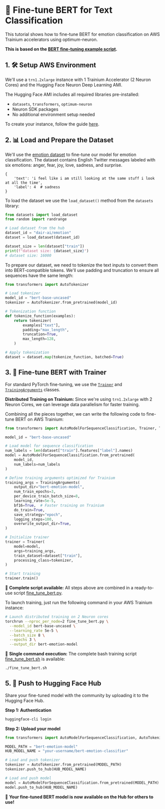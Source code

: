 <!---
Copyright 2024 The HuggingFace Team. All rights reserved.

Licensed under the Apache License, Version 2.0 (the "License");
you may not use this file except in compliance with the License.
You may obtain a copy of the License at

    http://www.apache.org/licenses/LICENSE-2.0

Unless required by applicable law or agreed to in writing, software
distributed under the License is distributed on an "AS IS" BASIS,
WITHOUT WARRANTIES OR CONDITIONS OF ANY KIND, either express or implied.
See the License for the specific language governing permissions and
limitations under the License.
-->

# 🚀 Fine-tune BERT for Text Classification

This tutorial shows how to fine-tune BERT for emotion classification on AWS Trainium accelerators using optimum-neuron.

**This is based on the [BERT fine-tuning example script](https://github.com/huggingface/optimum-neuron/tree/main/examples/training/bert).**

## 1. 🛠️ Setup AWS Environment

We'll use a `trn1.2xlarge` instance with 1 Trainium Accelerator (2 Neuron Cores) and the Hugging Face Neuron Deep Learning AMI.

The Hugging Face AMI includes all required libraries pre-installed:
- `datasets`, `transformers`, `optimum-neuron`  
- Neuron SDK packages
- No additional environment setup needed

To create your instance, follow the guide [here](https://huggingface.co/docs/optimum-neuron/ec2-setup).

## 2. 📊 Load and Prepare the Dataset

We'll use the [emotion dataset](https://huggingface.co/datasets/dair-ai/emotion) to fine-tune our model for emotion classification. The dataset contains English Twitter messages labeled with six emotions: anger, fear, joy, love, sadness, and surprise.

```
{
    'text': 'i feel like i am still looking at the same stuff i look at all the time',
    'label': 4  # sadness
}
```

To load the dataset we use the `load_dataset()` method from the `datasets` library:

```python
from datasets import load_dataset
from random import randrange

# Load dataset from the hub  
dataset_id = "dair-ai/emotion"
dataset = load_dataset(dataset_id)

dataset_size = len(dataset["train"])
print(f"dataset size: {dataset_size}")
# dataset size: 16000
```

To prepare our dataset, we need to tokenize the text inputs to convert them into BERT-compatible tokens. We'll use padding and truncation to ensure all sequences have the same length:

```python
from transformers import AutoTokenizer

# Load tokenizer
model_id = "bert-base-uncased"
tokenizer = AutoTokenizer.from_pretrained(model_id)

# Tokenization function  
def tokenize_function(examples):
    return tokenizer(
        examples["text"],
        padding="max_length", 
        truncation=True,
        max_length=128,
    )

# Apply tokenization
dataset = dataset.map(tokenize_function, batched=True)
```

## 3. 🎯 Fine-tune BERT with Trainer

For standard PyTorch fine-tuning, we use the [`Trainer`](https://huggingface.co/docs/transformers/en/main_classes/trainer) and [`TrainingArguments`](https://huggingface.co/docs/transformers/en/main_classes/trainer#transformers.TrainingArguments) classes.

**Distributed Training on Trainium:**
Since we're using `trn1.2xlarge` with 2 Neuron Cores, we can leverage data parallelism for faster training.

Combining all the pieces together, we can write the following code to fine-tune BERT on AWS Trainium:

```python
from transformers import AutoModelForSequenceClassification, Trainer, TrainingArguments

model_id = "bert-base-uncased"

# Load model for sequence classification
num_labels = len(dataset["train"].features["label"].names)
model = AutoModelForSequenceClassification.from_pretrained(
    model_id, 
    num_labels=num_labels
)

# Define training arguments optimized for Trainium
training_args = TrainingArguments(
    output_dir="bert-emotion-model",
    num_train_epochs=3,
    per_device_train_batch_size=8,
    learning_rate=5e-5,
    bf16=True,  # Faster training on Trainium
    do_train=True,
    save_strategy="epoch", 
    logging_steps=100,
    overwrite_output_dir=True,
)

# Initialize trainer
trainer = Trainer(
    model=model,
    args=training_args,
    train_dataset=dataset["train"],
    processing_class=tokenizer,
)

# Start training
trainer.train()
```

📝 **Complete script available:** All steps above are combined in a ready-to-use script [fine_tune_bert.py](https://github.com/huggingface/optimum-neuron/blob/main/examples/training/bert/fine_tune_bert.py).

To launch training, just run the following command in your AWS Trainium instance:

```bash
# Launch distributed training on 2 Neuron cores
torchrun --nproc_per_node=2 fine_tune_bert.py \
  --model_id bert-base-uncased \
  --learning_rate 5e-5 \
  --batch_size 8 \
  --epochs 3 \
  --output_dir bert-emotion-model
```

🔧 **Single command execution:** The complete bash training script [fine_tune_bert.sh](https://github.com/huggingface/optimum-neuron/blob/main/examples/training/bert/fine_tune_bert.sh) is available:

```bash
./fine_tune_bert.sh
```

## 5. 🤗 Push to Hugging Face Hub

Share your fine-tuned model with the community by uploading it to the Hugging Face Hub.

**Step 1: Authentication**
```bash
huggingface-cli login
```

**Step 2: Upload your model**
```python
from transformers import AutoModelForSequenceClassification, AutoTokenizer

MODEL_PATH = "bert-emotion-model"
HUB_MODEL_NAME = "your-username/bert-emotion-classifier"

# Load and push tokenizer
tokenizer = AutoTokenizer.from_pretrained(MODEL_PATH)
tokenizer.push_to_hub(HUB_MODEL_NAME)

# Load and push model
model = AutoModelForSequenceClassification.from_pretrained(MODEL_PATH)
model.push_to_hub(HUB_MODEL_NAME)
```

🎉 **Your fine-tuned BERT model is now available on the Hub for others to use!**
